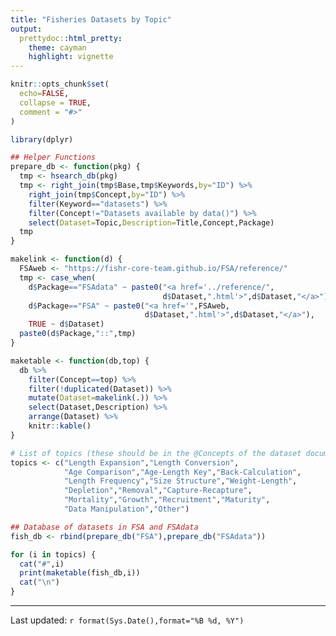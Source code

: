 ```yaml
---
title: "Fisheries Datasets by Topic"
output: 
  prettydoc::html_pretty:
    theme: cayman
    highlight: vignette
---
```


```r
knitr::opts_chunk$set(
  echo=FALSE,
  collapse = TRUE,
  comment = "#>"
)

library(dplyr)

## Helper Functions
prepare_db <- function(pkg) {
  tmp <- hsearch_db(pkg)
  tmp <- right_join(tmp$Base,tmp$Keywords,by="ID") %>%
    right_join(tmp$Concept,by="ID") %>%
    filter(Keyword=="datasets") %>%
    filter(Concept!="Datasets available by data()") %>%
    select(Dataset=Topic,Description=Title,Concept,Package)
  tmp
}

makelink <- function(d) {
  FSAweb <- "https://fishr-core-team.github.io/FSA/reference/"
  tmp <- case_when(
    d$Package=="FSAdata" ~ paste0("<a href='../reference/",
                                  d$Dataset,".html'>",d$Dataset,"</a>"),
    d$Package=="FSA" ~ paste0("<a href='",FSAweb,
                              d$Dataset,".html'>",d$Dataset,"</a>"),
    TRUE ~ d$Dataset)
  paste0(d$Package,"::",tmp)
}

maketable <- function(db,top) {
  db %>%
    filter(Concept==top) %>%
    filter(!duplicated(Dataset)) %>%
    mutate(Dataset=makelink(.)) %>%
    select(Dataset,Description) %>%
    arrange(Dataset) %>%
    knitr::kable()
}

# List of topics (these should be in the @Concepts of the dataset documentation)
topics <- c("Length Expansion","Length Conversion",
            "Age Comparison","Age-Length Key","Back-Calculation",
            "Length Frequency","Size Structure","Weight-Length",
            "Depletion","Removal","Capture-Recapture",
            "Mortality","Growth","Recruitment","Maturity",
            "Data Manipulation","Other")

## Database of datasets in FSA and FSAdata
fish_db <- rbind(prepare_db("FSA"),prepare_db("FSAdata"))
```

```r
for (i in topics) {
  cat("#",i)
  print(maketable(fish_db,i))
  cat("\n")
}
```

----

Last updated: `r format(Sys.Date(),format="%B %d, %Y")`